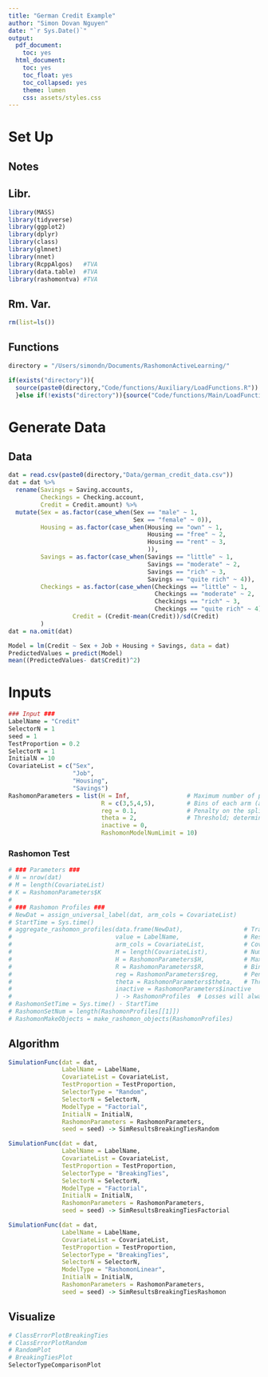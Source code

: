 ```yaml
---
title: "German Credit Example"
author: "Simon Dovan Nguyen"
date: "`r Sys.Date()`"
output:
  pdf_document:
    toc: yes
  html_document:
    toc: yes
    toc_float: yes
    toc_collapsed: yes
    theme: lumen
    css: assets/styles.css
---
```


# Set Up

## Notes

## Libr.

```r
library(MASS) 
library(tidyverse)
library(ggplot2) 
library(dplyr)
library(class)
library(glmnet)
library(nnet)
library(RcppAlgos)   #TVA
library(data.table)  #TVA
library(rashomontva) #TVA
```

## Rm. Var.

```r
rm(list=ls())
```

## Functions

```r
directory = "/Users/simondn/Documents/RashomonActiveLearning/"

if(exists("directory")){
  source(paste0(directory,"Code/functions/Auxiliary/LoadFunctions.R"))
  }else if(!exists("directory")){source("Code/functions/Main/LoadFunctions.R")}

```

# Generate Data

## Data
```r
dat = read.csv(paste0(directory,"Data/german_credit_data.csv"))
dat = dat %>%
  rename(Savings = Saving.accounts,
         Checkings = Checking.account,
         Credit = Credit.amount) %>%
  mutate(Sex = as.factor(case_when(Sex == "male" ~ 1,
                                   Sex == "female" ~ 0)),
         Housing = as.factor(case_when(Housing == "own" ~ 1,
                                       Housing == "free" ~ 2,
                                       Housing == "rent" ~ 3,
                                       )),
         Savings = as.factor(case_when(Savings == "little" ~ 1,
                                       Savings == "moderate" ~ 2,
                                       Savings == "rich" ~ 3,
                                       Savings == "quite rich" ~ 4)),
         Checkings = as.factor(case_when(Checkings == "little" ~ 1,
                                         Checkings == "moderate" ~ 2,
                                         Checkings == "rich" ~ 3,
                                         Checkings == "quite rich" ~ 4)),
                  Credit = (Credit-mean(Credit))/sd(Credit)
         )
dat = na.omit(dat)
```

```r
Model = lm(Credit ~ Sex + Job + Housing + Savings, data = dat)
PredictedValues = predict(Model)
mean((PredictedValues- dat$Credit)^2)
```

# Inputs
```r
### Input ###
LabelName = "Credit"
SelectorN = 1
seed = 1
TestProportion = 0.2
SelectorN = 1
InitialN = 10
CovariateList = c("Sex",
                  "Job",
                  "Housing",
                  "Savings")
RashomonParameters = list(H = Inf,                # Maximum number of pools/splits
                          R = c(3,5,4,5),         # Bins of each arm (assume 0 exists)
                          reg = 0.1,              # Penalty on the splits
                          theta = 2,              # Threshold; determine relative to best model
                          inactive = 0,
                          RashomonModelNumLimit = 10)
```


### Rashomon Test
```r
# ### Parameters ###
# N = nrow(dat)
# M = length(CovariateList)
# K = RashomonParameters$K
# 
# ### Rashomon Profiles ###
# NewDat = assign_universal_label(dat, arm_cols = CovariateList)
# StartTime = Sys.time()
# aggregate_rashomon_profiles(data.frame(NewDat),                 # TrainingSetTrainingData
#                             value = LabelName,                  # Response names
#                             arm_cols = CovariateList,           # Covariate names
#                             M = length(CovariateList),          # Number of covariates
#                             H = RashomonParameters$H,           # Maximum number of pools/splits
#                             R = RashomonParameters$R,           # Bins of each arm (assume 0 exists)
#                             reg = RashomonParameters$reg,       # Penalty on the splits
#                             theta = RashomonParameters$theta,   # Threshold
#                             inactive = RashomonParameters$inactive
#                             ) -> RashomonProfiles  # Losses will always be the last one - (active arms)
# RashomonSetTime = Sys.time() - StartTime
# RashomonSetNum = length(RashomonProfiles[[1]])
# RashomonMakeObjects = make_rashomon_objects(RashomonProfiles)
```

## Algorithm
```r
SimulationFunc(dat = dat,
               LabelName = LabelName,
               CovariateList = CovariateList,
               TestProportion = TestProportion,
               SelectorType = "Random",
               SelectorN = SelectorN,
               ModelType = "Factorial",
               InitialN = InitialN,
               RashomonParameters = RashomonParameters,
               seed = seed) -> SimResultsBreakingTiesRandom
```

```r
SimulationFunc(dat = dat,
               LabelName = LabelName,
               CovariateList = CovariateList,
               TestProportion = TestProportion,
               SelectorType = "BreakingTies",
               SelectorN = SelectorN,
               ModelType = "Factorial",
               InitialN = InitialN,
               RashomonParameters = RashomonParameters,
               seed = seed) -> SimResultsBreakingTiesFactorial
```

```r
SimulationFunc(dat = dat,
               LabelName = LabelName,
               CovariateList = CovariateList,
               TestProportion = TestProportion,
               SelectorType = "BreakingTies",
               SelectorN = SelectorN,
               ModelType = "RashomonLinear",
               InitialN = InitialN,
               RashomonParameters = RashomonParameters,
               seed = seed) -> SimResultsBreakingTiesRashomon

```

## Visualize

```r
# ClassErrorPlotBreakingTies
# ClassErrorPlotRandom
# RandomPlot
# BreakingTiesPlot
SelectorTypeComparisonPlot
```

